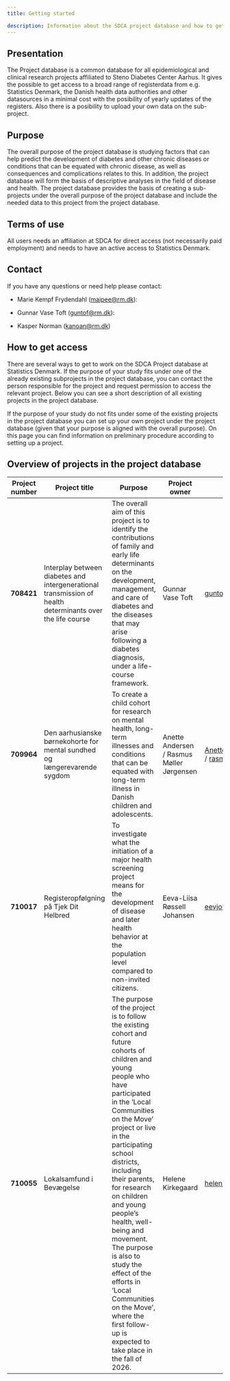 ```yaml
---
title: Getting started

description: Information about the SDCA project database and how to get access to work with research projects on the database. 
---
```


## Presentation

The Project database is a common database for all epidemiological and
clinical research projects affiliated to Steno Diabetes Center Aarhus.
It gives the possible to get access to a broad range of registerdata from e.g.
Statistics Denmark, the Danish health data authorities and other datasources
in a minimal cost with the posibility of yearly updates of the
registers. Also there is a posibility to upload your own data on the
sub-project.

## Purpose

The overall purpose of the project database is studying factors that can
help predict the development of diabetes and other chronic diseases or
conditions that can be equated with chronic disease, as well as
consequences and complications relates to this. In addition, the project
database will form the basis of descriptive analyses in the field of
disease and health. The project database provides the basis of creating
a sub-projects under the overall purpose of the project database and
include the needed data to this project from the project database.

## Terms of use

All users needs an affiliation at SDCA for direct access (not
necessarily paid employment) and needs to have an active access to
Statistics Denmark.

## Contact

If you have any questions or need help please contact:

-   Marie Kempf Frydendahl
    ([maipee\@rm.dk](mailto:maipee@rm.dk){.email}):

-   Gunnar Vase Toft ([guntof\@rm.dk](mailto:guntof@rm.dk){.email}):

-   Kasper Norman ([kanoan\@rm.dk](mailto:kanoan@rm.dk){.email})

## How to get access

There are several ways to get to work on the SDCA Project database at Statistics Denmark.  If the purpose of your study fits under one of the already existing subprojects in the project database, you can contact the person responsible for the project and request permission to access the relevant project. Below you can see a short description of all existing projects in the project database. 

If the purpose of your study do not fits under some of the existing projects in the project database you can set up your own project under the project database (given that your purpose is aligned with the overall purpose). On this page you can find information on preliminary procedure according to setting up a project. 

## Overview of projects in the project database



| Project number | Project title | Purpose | Project owner | Contact | Enddate |
|------------|------------|------------------------|------------|------------| ------------|
| **708421** | Interplay between diabetes and intergenerational transmission of health determinants over the life course | The overall aim of this project is to identify the contributions of family and early life determinants on the development, management, and care of diabetes and the diseases that may arise following a diabetes diagnosis, under a life-course framework. | Gunnar Vase Toft | [guntof\@rm.dk](mailto:guntof@rm.dk){.email} | 31.12.2030 |
| **709964** | Den aarhusianske børnekohorte for mental sundhed og længerevarende sygdom | To create a child cohort for research on mental health, long-term illnesses and conditions that can be equated with long-term illness in Danish children and adolescents. | Anette Andersen / Rasmus Møller Jørgensen | [Anette.Andersen\@rm.dk](mailto:Anette.Andersen\@rm.dk){.email} / [rasmujer\@rm.dk](mailto:rasmujer\@rm.dk){.email} | 31.12.2034 |
| **710017** | Registeropfølgning på Tjek Dit Helbred | To investigate what the initiation of a major health screening project means for the development of disease and later health behavior at the population level compared to non-invited citizens. | Eeva-Liisa Røssell Johansen | [eevjoh\@rm.dk](mailto:eevjoh\@rm.dk){.email} | 31.12.2030 |
| **710055** | Lokalsamfund i Bevægelse | The purpose of the project is to follow the existing cohort and future cohorts of children and young people who have participated in the 'Local Communities on the Move' project or live in the participating school districts, including their parents, for research on children and young people's health, well-being and movement. The purpose is also to study the effect of the efforts in 'Local Communities on the Move', where the first follow-up is expected to take place in the fall of 2026. | Helene Kirkegaard | [helene.kirkegaard@rm.dk](mailto:helene.kirkegaard@rm.dk){.email} | 31.12.2034 |



